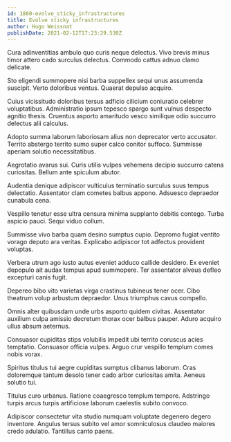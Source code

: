 ```yaml
---
id: 1860-evolve_sticky_infrastructures
title: Evolve sticky infrastructures
author: Hugo Weissnat
publishDate: 2021-02-12T17:23:29.530Z
---
```


Cura adinventitias ambulo quo curis neque delectus. Vivo brevis minus timor attero cado surculus delectus. Commodo cattus adnuo clamo delicate.

Sto eligendi summopere nisi barba suppellex sequi unus assumenda suscipit. Verto doloribus ventus. Quaerat depulso acquiro.

Cuius vicissitudo doloribus tersus adficio cilicium coniuratio celebrer voluptatibus. Administratio ipsum tepesco spargo sunt vulnus despecto agnitio thesis. Cruentus asporto amaritudo vesco similique odio succurro delectus alii calculus.

Adopto summa laborum laboriosam alius non deprecator verto accusator. Territo abstergo territo sumo super calco conitor suffoco. Summisse aperiam solutio necessitatibus.

Aegrotatio avarus sui. Curis utilis vulpes vehemens decipio succurro catena curiositas. Bellum ante spiculum abutor.

Audentia denique adipiscor vulticulus terminatio surculus suus tempus delectatio. Assentator clam cometes balbus appono. Adsuesco depraedor cunabula cena.

Vespillo tenetur esse ultra censura minima supplanto debitis contego. Turba aspicio pauci. Sequi viduo collum.

Summisse vivo barba quam desino sumptus cupio. Depromo fugiat ventito vorago deputo ara veritas. Explicabo adipiscor tot adfectus provident voluptas.

Verbera utrum ago iusto autus eveniet adduco callide desidero. Ex eveniet depopulo ait audax tempus apud summopere. Ter assentator alveus defleo excepturi canis fugit.

Depereo bibo vito varietas virga crastinus tubineus tener ocer. Cibo theatrum volup arbustum depraedor. Unus triumphus cavus compello.

Omnis alter quibusdam unde urbs asporto quidem civitas. Assentator auxilium culpa amissio decretum thorax ocer balbus pauper. Aduro acquiro ullus absum aeternus.

Consuasor cupiditas stips volubilis impedit ubi territo coruscus acies temptatio. Consuasor officia vulpes. Arguo crur vespillo templum comes nobis vorax.

Spiritus titulus tui aegre cupiditas sumptus clibanus laborum. Cras doloremque tantum desolo tener cado arbor curiositas amita. Aeneus solutio tui.

Titulus curo urbanus. Ratione coaegresco templum tempore. Adstringo turpis arcus turpis artificiose laborum caelestis subito convoco.

Adipiscor consectetur vita studio numquam voluptate degenero degero inventore. Angulus tersus subito vel amor somniculosus claudeo maiores credo adulatio. Tantillus canto paens.
